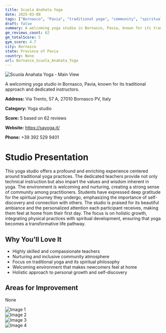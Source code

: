 ```yaml
---
title: Scuola Anahata Yoga
date: 2025-03-08
tags: ["Bornasco", "Pavia", "traditional yoga", "community", "spiritual atmosphere", "Bornasco"]  
draft: false
summary: A welcoming yoga studio in Bornasco, Pavia, known for its traditional approach and dedicated instructors.
gm_reviews_count: 62
gm_totalScore: 5
gym_score: 4.7
city: Bornasco
state: Province of Pavia
country: None
url: Bornasco_Scuola_Anahata_Yoga
---
```


<div className="aspect-[16/9] relative my-8">
  <img 
    src="https://lh5.googleusercontent.com/p/AF1QipOTmPIQ_av7MxetTXVlBJMHwjdIOrbTABOCLKZL=w1920-h1080-k-no"
    alt="Scuola Anahata Yoga - Main View"
    className="object-cover absolute inset-0 w-full h-full rounded-lg"
  />
</div>

A welcoming yoga studio in Bornasco, Pavia, known for its traditional approach and dedicated instructors.

**Address:** Via Trento, 57 A, 27010 Bornasco PV, Italy

**Category:** Yoga studio

**Score:** 5 based on 62 reviews

**Website:** https://sayoga.it/

**Phone:** +39 392 529 9401

# Studio Presentation

This yoga studio offers a profound and enriching experience centered around traditional yoga practices. The dedicated teachers provide not only technical instruction but also impart the values and wisdom inherent in yoga. The environment is welcoming and nurturing, creating a strong sense of community among practitioners. Students have expressed deep gratitude for the spiritual journey they undergo, emphasizing the importance of self-discovery and connection with others. The studio is praised for its beautiful ambiance and the personalized attention each participant receives, making them feel at home from their first day. The focus is on holistic growth, integrating physical practices with spiritual development, ensuring that yoga becomes a transformative life pathway.

## Why You'll Love It

- Highly skilled and compassionate teachers
- Nurturing and inclusive community atmosphere
- Focus on traditional yoga and its spiritual philosophy
- Welcoming environment that makes newcomers feel at home
- Holistic approach to personal growth and self-discovery

## Areas for Improvement

None

<div className="grid grid-cols-1 xl:grid-cols-2 gap-4 my-8">
<div className="aspect-[4/3] relative"><img src="https://lh5.googleusercontent.com/p/AF1QipOR-ayCV9mx1zYZKuunH7pK3nyhNz6_ZWvjE8H5=w1920-h1080-k-no" alt="Image 1" className="object-cover absolute inset-0 w-full h-full rounded-lg" /></div>
<div className="aspect-[4/3] relative"><img src="https://lh5.googleusercontent.com/p/AF1QipOtSlpW5fYSP6oBwdJBVdGLtbdGAPlnSm_uksZx=w1920-h1080-k-no" alt="Image 2" className="object-cover absolute inset-0 w-full h-full rounded-lg" /></div>
<div className="aspect-[4/3] relative"><img src="https://lh5.googleusercontent.com/p/AF1QipOUJnPHdsMihLAnR4tern1Asp-qlwiX04bty79M=w1920-h1080-k-no" alt="Image 3" className="object-cover absolute inset-0 w-full h-full rounded-lg" /></div>
<div className="aspect-[4/3] relative"><img src="https://lh5.googleusercontent.com/p/AF1QipMwZSmppCjFLg4AMCSW72C1D7UnZ4u4o0mSu2ni=w1920-h1080-k-no" alt="Image 4" className="object-cover absolute inset-0 w-full h-full rounded-lg" /></div>
</div>
